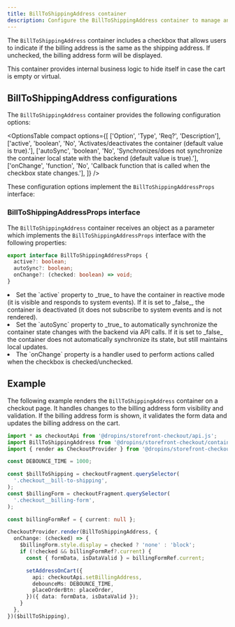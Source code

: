 ```yaml
---
title: BillToShippingAddress container
description: Configure the BillToShippingAddress container to manage and display the billing address form during checkout.
---
```



The `BillToShippingAddress` container includes a checkbox that allows users to indicate if the billing address is the same as the shipping address. If unchecked, the billing address form will be displayed.

This container provides internal business logic to hide itself in case the cart is empty or virtual.

## BillToShippingAddress configurations

The `BillToShippingAddress` container provides the following configuration options:

<OptionsTable
  compact
  options={[
    ['Option', 'Type', 'Req?', 'Description'],
    ['active', 'boolean', 'No', 'Activates/deactivates the container (default value is true).'],
    ['autoSync', 'boolean', 'No', 'Synchronizes/does not synchronize the container local state with the backend (default value is true).'],
    ['onChange', 'function', 'No', 'Callback function that is called when the checkbox state changes.'],
  ]}
/>

These configuration options implement the `BillToShippingAddressProps` interface:

### BillToShippingAddressProps interface

The `BillToShippingAddress` container receives an object as a parameter which implements the `BillToShippingAddressProps` interface with the following properties:

```ts
export interface BillToShippingAddressProps {
  active?: boolean;
  autoSync?: boolean;
  onChange?: (checked: boolean) => void;
}
```

<li>Set the `active` property to _true_ to have the container in reactive mode (it is visible and responds to system events). If it is set to _false_, the container is deactivated (it does not subscribe to system events and is not rendered).</li>

<li>Set the `autoSync` property to _true_ to automatically synchronize the container state changes with the backend via API calls. If it is set to _false_ the container does not automatically synchronize its state, but still maintains local updates.</li>

<li>The `onChange` property is a handler used to perform actions called when the checkbox is checked/unchecked.</li>

## Example

The following example renders the `BillToShippingAddress` container on a checkout page. It handles changes to the billing address form visibility and validation. If the billing address form is shown, it validates the form data and updates the billing address on the cart.

```ts
import * as checkoutApi from '@dropins/storefront-checkout/api.js';
import BillToShippingAddress from '@dropins/storefront-checkout/containers/BillToShippingAddress.js';
import { render as CheckoutProvider } from '@dropins/storefront-checkout/render.js';

const DEBOUNCE_TIME = 1000;

const $billToShipping = checkoutFragment.querySelector(
  '.checkout__bill-to-shipping',
);
const $billingForm = checkoutFragment.querySelector(
  '.checkout__billing-form',
);

const billingFormRef = { current: null };

CheckoutProvider.render(BillToShippingAddress, {
  onChange: (checked) => {
    $billingForm.style.display = checked ? 'none' : 'block';
    if (!checked && billingFormRef?.current) {
      const { formData, isDataValid } = billingFormRef.current;

      setAddressOnCart({
        api: checkoutApi.setBillingAddress,
        debounceMs: DEBOUNCE_TIME,
        placeOrderBtn: placeOrder,
      })({ data: formData, isDataValid });
    }
  },
})($billToShipping),
```